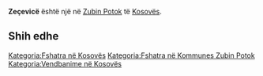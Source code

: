 {{Fshat në 
 | Emri                = Zeçevicë
 | EmriAlt                = 
 | NAME_SHORT_FORM=      
 | NAME_GENERIC=      
 | NAME_SORT_NAME_RO=      ZECEVICE
 | FULL_NAME_RO = Zeçevicë
 | FULL_NAME_ND_RO=Zecevice
 | SORT_NAME_RG=ZECEVICE
 | FULL_NAME_RG=Zeçevicë
 | FULL_NAME_ND_RG=Zecevice
 | SRP_NAME_SHORT_FORM=      
 | SRP_NAME_GENERIC=      
 | SRP_NAME_SORT_NAME_RO=      
 | SRP_FULL_NAME_RO = 
 | SRP_FULL_NAME_ND_RO=
 | SRP_SORT_NAME_RG=
 | SRP_FULL_NAME_RG=
 | SRP_FULL_NAME_ND_RG=
 | Emri (Rasa dhanore) = 
 | Figura              = 
 | Shteti              = Kosovo
 | Komuna              = Zubin Potok
 | Kodi postar         = 
 | Sipërfaqja          = 

 | Popullsia           = 

 | Regj. i popullsisë  = 
 | Dend. e popullsisë  = 
 | Faqja zyrtare       = 
 <!--- Koordinatat ----> 
 | Gjerësia            = 43.004444
 | Gjatësia            = 20.652778
 | Lartësia            = 
}}
'''Zeçevicë''' është një [[]] në [[Zubin Potok]] të [[Kosovës]].

<!-- == Gjeografia == -->
<!-- == Historia == -->
<!-- == Demografia == -->
== Shih edhe ==
{{Komuna Zubin Potok}}
{{Kosovo-Administrata-Cung}}

[[Kategoria:Fshatra në Kosovës]]
[[Kategoria:Fshatra në Kommunes Zubin Potok]]
[[Kategoria:Vendbanime në Kosovës]]